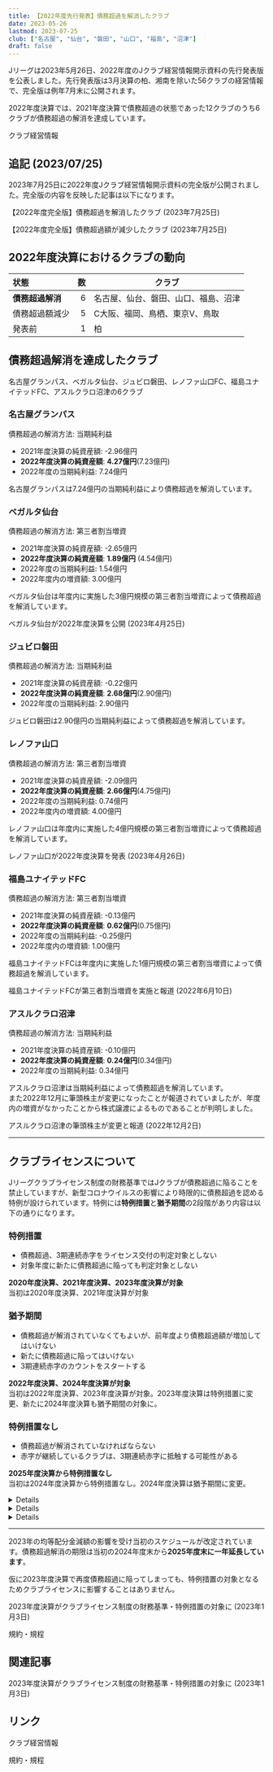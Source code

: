 ```yaml
---
title: 【2022年度先行発表】債務超過を解消したクラブ
date: 2023-05-26
lastmod: 2023-07-25
club: ["名古屋", "仙台", "磐田", "山口", "福島", "沼津"]
draft: false
---
```


Jリーグは2023年5月26日、2022年度のJクラブ経営情報開示資料の先行発表版を公表しました。先行発表版は3月決算の柏、湘南を除いた56クラブの経営情報で、完全版は例年7月末に公開されます。

2022年度決算では、2021年度決算で債務超過の状態であった12クラブのうち6クラブが債務超過の解消を達成しています。

<PanelLink href="https://aboutj.jleague.jp/corporate/management/club/">クラブ経営情報</PanelLink>

## 追記 (2023/07/25)

2023年7月25日に2022年度Jクラブ経営情報開示資料の完全版が公開されました。完全版の内容を反映した記事は以下になります。

<PanelLink href="/posts/2023/07/club-r4kaiji-bs-01/">【2022年度完全版】債務超過を解消したクラブ (2023年7月25日)</PanelLink>

<PanelLink href="/posts/2023/07/club-r4kaiji-bs-02/">【2022年度完全版】債務超過額が減少したクラブ (2023年7月25日)</PanelLink>

## 2022年度決算におけるクラブの動向

| 状態           | 数 | クラブ                         |
|:--------------|--:|--------------------------------|
|  **債務超過解消** | 6 | 名古屋、仙台、磐田、山口、福島、沼津 |
|  債務超過額減少 | 5 | C大阪、福岡、鳥栖、東京V、鳥取      |
|  発表前        | 1 | 柏                             |

<Ad />

## 債務超過解消を達成したクラブ

名古屋グランパス、ベガルタ仙台、ジュビロ磐田、レノファ山口FC、福島ユナイテッドFC、アスルクラロ沼津の6クラブ

### 名古屋グランパス

債務超過の解消方法: 当期純利益

- 2021年度決算の純資産額: <Red>-2.96億円</Red>
- **2022年度決算の純資産額**: **4.27億円**(<Diff>7.23億円</Diff>)
- 2022年度の当期純利益: 7.24億円

名古屋グランパスは7.24億円の当期純利益により債務超過を解消しています。

### ベガルタ仙台

債務超過の解消方法: 第三者割当増資

- 2021年度決算の純資産額: <Red>-2.65億円</Red>
- **2022年度決算の純資産額**: **1.89億円** (<Diff>4.54億円</Diff>)
- 2022年度の当期純利益: 1.54億円
- 2022年度内の増資額: 3.00億円

ベガルタ仙台は年度内に実施した3億円規模の第三者割当増資によって債務超過を解消しています。

<PanelLink href="/posts/2023/04/vegalta/">ベガルタ仙台が2022年度決算を公開 (2023年4月25日)</PanelLink>

### ジュビロ磐田

債務超過の解消方法: 当期純利益

- 2021年度決算の純資産額: <Red>-0.22億円</Red>
- **2022年度決算の純資産額**: **2.68億円**(<Diff>2.90億円</Diff>)
- 2022年度の当期純利益: 2.90億円

ジュビロ磐田は2.90億円の当期純利益によって債務超過を解消しています。

### レノファ山口

債務超過の解消方法: 第三者割当増資

- 2021年度決算の純資産額: <Red>-2.09億円</Red>
- **2022年度決算の純資産額**: **2.66億円**(<Diff>4.75億円</Diff>)
- 2022年度の当期純利益: 0.74億円
- 2022年度内の増資額: 4.00億円

レノファ山口は年度内に実施した4億円規模の第三者割当増資によって債務超過を解消しています。

<PanelLink href="/posts/2023/04/renofa/">レノファ山口が2022年度決算を発表 (2023年4月26日)</PanelLink>

### 福島ユナイテッドFC

債務超過の解消方法: 第三者割当増資

- 2021年度決算の純資産額: <Red>-0.13億円</Red>
- **2022年度決算の純資産額**: **0.62億円**(<Diff>0.75億円</Diff>)
- 2022年度の当期純利益: -0.25億円
- 2022年度内の増資額: 1.00億円

福島ユナイテッドFCは年度内に実施した1億円規模の第三者割当増資によって債務超過を解消しています。

<PanelLink href="/posts/2022/06/fufc-shareholder/">福島ユナイテッドFCが第三者割当増資を実施と報道 (2022年6月10日)</PanelLink>

### アスルクラロ沼津

債務超過の解消方法: 当期純利益

- 2021年度決算の純資産額: <Red>-0.10億円</Red>
- **2022年度決算の純資産額**: **0.24億円**(<Diff>0.34億円</Diff>)
- 2022年度の当期純利益: 0.34億円

アスルクラロ沼津は当期純利益によって債務超過を解消しています。  
また2022年12月に筆頭株主が変更になったことが報道されていましたが、年度内の増資がなかったことから株式譲渡によるものであることが判明しました。

<PanelLink href="/posts/2022/12/azulclaro-shareholder/">アスルクラロ沼津の筆頭株主が変更と報道 (2022年12月2日)</PanelLink>

---

## クラブライセンスについて

Jリーグクラブライセンス制度の財務基準ではJクラブが債務超過に陥ることを禁止していますが、新型コロナウイルスの影響により時限的に債務超過を認める特例が設けられています。特例には**特例措置**と**猶予期間**の2段階があり内容は以下の通りになります。

### 特例措置

- 債務超過、3期連続赤字をライセンス交付の判定対象としない
- 対象年度に新たに債務超過に陥っても判定対象としない

**2020年度決算、2021年度決算、2023年度決算が対象**  
当初は2020年度決算、2021年度決算が対象

### 猶予期間

- 債務超過が解消されていなくてもよいが、前年度より債務超過額が増加してはいけない
- 新たに債務超過に陥ってはいけない
- 3期連続赤字のカウントをスタートする

**2022年度決算、2024年度決算が対象**  
当初は2022年度決算、2023年度決算が対象。2023年度決算は特例措置に変更、新たに2024年度決算も猶予期間の対象に。

### 特例措置なし

- 債務超過が解消されていなければならない
- 赤字が継続しているクラブは、3期連続赤字に抵触する可能性がある

**2025年度決算から特例措置なし**  
当初は2024年度決算から特例措置なし。2024年度決算は猶予期間に変更。

<Details summary="特例措置">
  - 債務超過、3期連続赤字をライセンス交付の判定対象としない
  - 対象年度に新たに債務超過に陥っても判定対象としない

  **2020年度決算、2021年度決算、2023年度決算が対象**  
  当初は2020年度決算、2021年度決算が対象
</Details>

<Details summary="猶予期間">
  - 債務超過が解消されていなくてもよいが、前年度より債務超過額が増加してはいけない
  - 新たに債務超過に陥ってはいけない
  - 3期連続赤字のカウントをスタートする

  **2022年度決算、2024年度決算が対象**  
  当初は2022年度決算、2023年度決算が対象。2023年度決算は特例措置に変更、新たに2024年度決算も猶予期間の対象に。
</Details>

<Details summary="特例措置なし">
  - 債務超過が解消されていなければならない
  - 赤字が継続しているクラブは、3期連続赤字に抵触する可能性がある

  **2025年度決算から特例措置なし**  
  当初は2024年度決算から特例措置なし。2024年度決算は猶予期間に変更。
</Details>

---

2023年の均等配分金減額の影響を受け当初のスケジュールが改定されています。債務超過解消の期限は当初の2024年度末から**2025年度末に一年延長しています**。

仮に2023年度決算で再度債務超過に陥ってしまっても、特例措置の対象となるためクラブライセンスに影響することはありません。

<PanelLink href="/posts/2023/01/clublicense-2023-f01/">2023年度決算がクラブライセンス制度の財務基準・特例措置の対象に (2023年1月3日)</PanelLink>

<PanelLink href="https://aboutj.jleague.jp/corporate/regulation/">規約・規程</PanelLink>

## 関連記事

<PanelLink href="/posts/2023/01/clublicense-2023-f01/">2023年度決算がクラブライセンス制度の財務基準・特例措置の対象に (2023年1月3日)</PanelLink>

## リンク

<PanelLink href="https://aboutj.jleague.jp/corporate/management/club/">クラブ経営情報</PanelLink>

<PanelLink href="https://aboutj.jleague.jp/corporate/regulation/">規約・規程</PanelLink>
